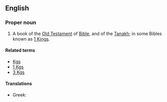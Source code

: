 ==English==
{{book of the Bible|Books of Kings}}

===Proper noun===
{{en-proper-noun}}
# {{biblical}}  A book of the [[Old Testament]] of [[Bible]], and of the [[Tanakh]]; in some Bibles known as [[1 Kings]].

====Related terms====
*[[Kgs]]
*[[1 Kgs]]
*[[3 Kgs]]

====Translations====
{{trans-top|book of the Bible}}
*Greek: {{t|el|Γ' Βασιλειών||tr=G' Vasileión|sc=Grek}}
{{trans-mid}}
{{trans-bottom}}